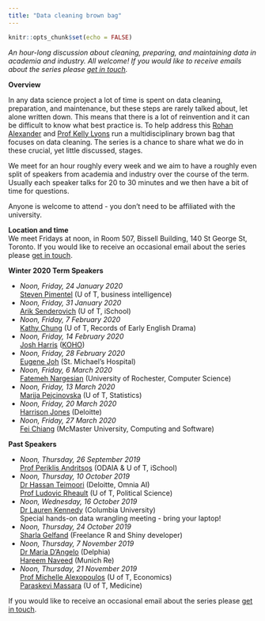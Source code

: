 ```yaml
---
title: "Data cleaning brown bag"
---
```


```r
knitr::opts_chunk$set(echo = FALSE)
```

*An hour-long discussion about cleaning, preparing, and maintaining data in academia and industry. All welcome! If you would like to receive emails about the series please [get in touch](mailto:rohan.alexander@utoronto.ca).*

**Overview**

In any data science project a lot of time is spent on data cleaning, preparation, and maintenance, but these steps are rarely talked about, let alone written down. This means that there is a lot of reinvention and it can be difficult to know what best practice is. To help address this [Rohan Alexander](https://rohanalexander.com/) and [Prof Kelly Lyons](http://individual.utoronto.ca/klyons/) run a multidisciplinary brown bag that focuses on data cleaning. The series is a chance to share what we do in these crucial, yet little discussed, stages.

We meet for an hour roughly every week and we aim to have a roughly even split of speakers from academia and industry over the course of the term. Usually each speaker talks for 20 to 30 minutes and we then have a bit of time for questions.

Anyone is welcome to attend - you don't need to be affiliated with the university. 


**Location and time**  
We meet Fridays at noon, in Room 507, Bissell Building, 140 St George St, Toronto. If you would like to receive an occasional email about the series please [get in touch](mailto:rohan.alexander@utoronto.ca). 

**Winter 2020 Term Speakers**

* *Noon, Friday, 24 January 2020*  
    [Steven Pimentel](https://www.linkedin.com/in/steve-pimentel-3610a11/) (U of T, business intelligence) 
* *Noon, Friday, 31 January 2020*  
    [Arik Senderovich](https://ischool.utoronto.ca/profile/arik-senderovich/) (U of T, iSchool)  
* *Noon, Friday, 7 February 2020*  
    [Kathy Chung](https://www.linkedin.com/in/kathy-k-y-chung-a5b46698/) (U of T, Records of Early English Drama)
* *Noon, Friday, 14 February 2020*  
    [Josh Harris](https://www.linkedin.com/in/josh-harris-86188983/) ([KOHO](https://www.koho.ca/))
* *Noon, Friday, 28 February 2020*  
    [Eugene Joh](https://www.linkedin.com/in/eugejoh/) (St. Michael's Hospital)
* *Noon, Friday, 6 March 2020*  
    [Fatemeh Nargesian](https://www.cs.rochester.edu/people/faculty/nargesian-fatemeh/index.html) (University of Rochester, Computer Science)
* *Noon, Friday, 13 March 2020*  
    [Marija Pejcinovska](https://www.statistics.utoronto.ca/people/directories/graduate-students/marija-pejcinovska) (U of T, Statistics)
* *Noon, Friday, 20 March 2020*  
    [Harrison Jones](https://www.linkedin.com/in/harrison-jones-a9947b60) (Deloitte)
* *Noon, Friday, 27 March 2020*  
    [Fei Chiang](http://www.cas.mcmaster.ca/~fchiang/) (McMaster University, Computing and Software)


**Past Speakers**  
 
* *Noon, Thursday, 26 September 2019*  
    [Prof Periklis Andritsos](http://www.cs.toronto.edu/~periklis/) (ODAIA & U of T, iSchool)  
* *Noon, Thursday, 10 October 2019*  
    [Dr Hassan Teimoori](https://ca.linkedin.com/in/hassan-teimoori) (Deloitte, Omnia AI)  
    [Prof Ludovic Rheault](https://ludovicrheault.weebly.com/) (U of T, Political Science)
* *Noon, Wednesday, 16 October 2019*  
    [Dr Lauren Kennedy](https://au.linkedin.com/in/lauren-kennedy-783864bb) (Columbia University)  
    Special hands-on data wrangling meeting - bring your laptop!
* *Noon, Thursday, 24 October 2019*  
    [Sharla Gelfand](https://sharla.party/) (Freelance R and Shiny developer)  
* *Noon, Thursday, 7 November 2019*  
    [Dr Maria D'Angelo](https://ca.linkedin.com/in/mariacdangelo) (Delphia)  
    [Hareem Naveed](https://ca.linkedin.com/in/hareemnaveed) (Munich Re)    
* *Noon, Thursday, 21 November 2019*  
    [Prof Michelle Alexopoulos](http://homes.chass.utoronto.ca/~malex/) (U of T, Economics)  
    [Paraskevi Massara](https://ca.linkedin.com/in/paraskevi-massara-597326a0) (U of T, Medicine)  


If you would like to receive an occasional email about the series please [get in touch](mailto:rohan.alexander@utoronto.ca). 

<!-- ![Data cleaning brown bag flyer](pdfs/2019-09-14-DataCleaningBrownBag.png) -->